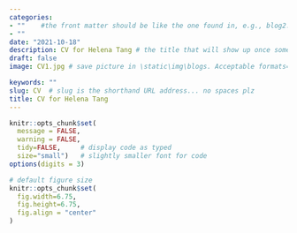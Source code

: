 ```yaml
---
categories:  
- ""    #the front matter should be like the one found in, e.g., blog2.md. It cannot be like the normal Rmd we used
- ""
date: "2021-10-18"
description: CV for Helena Tang # the title that will show up once someone gets to this page
draft: false
image: CV1.jpg # save picture in \static\img\blogs. Acceptable formats= jpg, jpeg, or png . Your iPhone pics wont work

keywords: ""
slug: CV  # slug is the shorthand URL address... no spaces plz
title: CV for Helena Tang
---
```


```r
knitr::opts_chunk$set(
  message = FALSE, 
  warning = FALSE, 
  tidy=FALSE,     # display code as typed
  size="small")   # slightly smaller font for code
options(digits = 3)

# default figure size
knitr::opts_chunk$set(
  fig.width=6.75, 
  fig.height=6.75,
  fig.align = "center"
)
```
